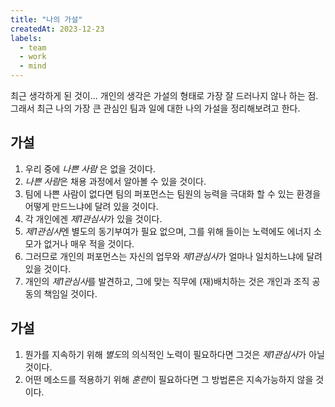 ```yaml
---
title: "나의 가설"
createdAt: 2023-12-23
labels:
  - team
  - work
  - mind
---
```


최근 생각하게 된 것이... 개인의 생각은 가설의 형태로 가장 잘 드러나지 않나 하는 점. 그래서 최근 나의 가장 큰 관심인 팀과 일에 대한 나의 가설을 정리해보려고 한다.

## 가설

1. 우리 중에 *나쁜 사람* 은 없을 것이다.
1. *나쁜 사람*은 채용 과정에서 알아볼 수 있을 것이다.
1. 팀에 나쁜 사람이 없다면 팀의 퍼포먼스는 팀원의 능력을 극대화 할 수 있는 환경을 어떻게 만드느냐에 달려 있을 것이다.
1. 각 개인에겐 *제1관심사*가 있을 것이다.
1. *제1관심사*엔 별도의 동기부여가 필요 없으며, 그를 위해 들이는 노력에도 에너지 소모가 없거나 매우 적을 것이다.
1. 그러므로 개인의 퍼포먼스는 자신의 업무와 *제1관심사*가 얼마나 일치하느냐에 달려 있을 것이다.
1. 개인의 *제1관심사*를 발견하고, 그에 맞는 직무에 (재)배치하는 것은 개인과 조직 공동의 책임일 것이다.

## 가설

1. 뭔가를 지속하기 위해 *별도*의 의식적인 노력이 필요하다면 그것은 *제1관심사*가 아닐 것이다.
1. 어떤 메소드를 적용하기 위해 *훈련*이 필요하다면 그 방법론은 지속가능하지 않을 것이다.
